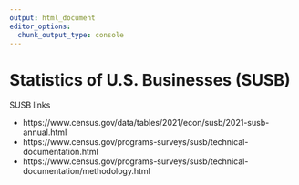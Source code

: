 ```yaml
---
output: html_document
editor_options: 
  chunk_output_type: console
---
```


# Statistics of U.S. Businesses (SUSB) 

SUSB links

-   https://www.census.gov/data/tables/2021/econ/susb/2021-susb-annual.html
-   https://www.census.gov/programs-surveys/susb/technical-documentation.html
-   https://www.census.gov/programs-surveys/susb/technical-documentation/methodology.html
